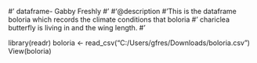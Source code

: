 #' dataframe- Gabby Freshly
#'
#'@description
#'This is the dataframe boloria which records the climate conditions that boloria
#' chariclea butterfly is living in and the wing length.
#'


library(readr)
boloria <- read_csv("C:/Users/gfres/Downloads/boloria.csv")
View(boloria)


